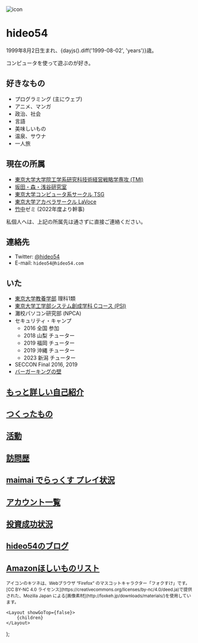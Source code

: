 
<div className='text-center'>
    <img
        src='https://img.hideo54.com/icons/main.png'
        alt='icon'
        width={200}
        height={200}
        className='rounded-full mx-auto my-4'
    />
    <h1 className='text-4xl font-bold my-4'>
        hideo54
    </h1>
    <p>1999年8月2日生まれ、{dayjs().diff('1999-08-02', 'years')}歳。</p>
    <p>コンピュータを使って遊ぶのが好き。</p>
</div>

## 好きなもの

* プログラミング (主にウェブ)
* アニメ、マンガ
* 政治、社会
* 言語
* 美味しいもの
* 温泉、サウナ
* 一人旅

## 現在の所属

* [東京大学大学院工学系研究科技術経営戦略学専攻 (TMI)](https://tmi.t.u-tokyo.ac.jp/)
* [坂田・森・浅谷研究室](https://www.sakatalab.t.u-tokyo.ac.jp/)
* [東京大学コンピュータ系サークル TSG](https://tsg.ne.jp/)
* [東京大学アカペラサークル LaVoce](https://www.lavoce.jp/)
* [竹中](https://www.grips.ac.jp/list/jp/facultyinfo/takenaka_harukata/)ゼミ (2022年度より幹事)

私個人へは、上記の所属先は通さずに直接ご連絡ください。

## 連絡先

* Twitter: [@hideo54](https://twitter.com/hideo54)
* E-mail: `hideo54@hideo54.com`

## いた

* [東京大学教養学部](https://www.c.u-tokyo.ac.jp/) 理科1類
* [東京大学工学部システム創成学科 Cコース (PSI)](https://www.si.t.u-tokyo.ac.jp/course/psi/)
* 灘校パソコン研究部 (NPCA)
* セキュリティ・キャンプ
    * 2016 全国 参加
    * 2018 山梨 チューター
    * 2019 福岡 チューター
    * 2019 沖縄 チューター
    * 2023 新潟 チューター
* SECCON Final 2016, 2019
* [バーガーキングの壁](https://twitter.com/hideo54/status/1204218275233558528)

## [もっと詳しい自己紹介](/intro)

## [つくったもの](/works)

## [活動](/activity)

## [訪問歴](/visits)

## [maimai でらっくす プレイ状況](/maimai)

## [アカウント一覧](/accounts)

## [投資成功状況](/finance)

## [hideo54のブログ](https://blog.hideo54.com)

## [Amazonほしいものリスト](https://www.amazon.co.jp/registry/wishlist/3IQ53EU2L62AI)

<small>
    アイコンのキツネは、Webブラウザ “Firefox” のマスコットキャラクター「フォクすけ」です。
    [CC BY-NC 4.0 ライセンス](https://creativecommons.org/licenses/by-nc/4.0/deed.ja)で提供された、Mozilla Japan による[画像素材](http://foxkeh.jp/downloads/materials/)を使用しています。
</small>

    <Layout showGoTop={false}>
        {children}
    </Layout>
);
